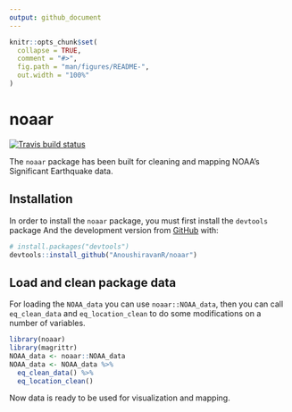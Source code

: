 ```yaml
---
output: github_document
---
```


<!-- README.md is generated from README.Rmd. Please edit that file -->

```r
knitr::opts_chunk$set(
  collapse = TRUE,
  comment = "#>",
  fig.path = "man/figures/README-",
  out.width = "100%"
)
```

# noaar

<!-- badges: start -->
[![Travis build status](https://travis-ci.org/AnoushiravanR/noaar.svg?branch=main)](https://travis-ci.com/AnoushiravanR/noaar)
<!-- badges: end -->

The `noaar` package has been built for cleaning and mapping NOAA's Significant 
Earthquake data. 

## Installation

In order to install the `noaar` package, you must first install the
`devtools` package And the development version from 
[GitHub](https://github.com/) with:

``` r
# install.packages("devtools")
devtools::install_github("AnoushiravanR/noaar")
```
## Load and clean package data

For loading the `NOAA_data` you can use `noaar::NOAA_data`, then you can 
call `eq_clean_data` and `eq_location_clean` to do some modifications on a 
number of variables. 

```r
library(noaar)
library(magrittr)
NOAA_data <- noaar::NOAA_data
NOAA_data <- NOAA_data %>%
  eq_clean_data() %>%
  eq_location_clean()
```

Now data is ready to be used for visualization and mapping.

